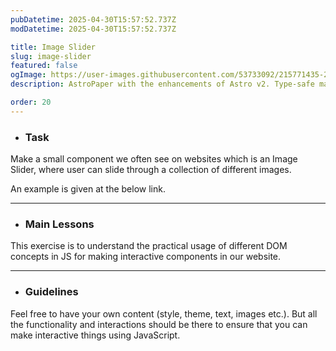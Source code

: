 ```yaml
---
pubDatetime: 2025-04-30T15:57:52.737Z
modDatetime: 2025-04-30T15:57:52.737Z

title: Image Slider
slug: image-slider
featured: false
ogImage: https://user-images.githubusercontent.com/53733092/215771435-25408246-2309-4f8b-a781-1f3d93bdf0ec.png
description: AstroPaper with the enhancements of Astro v2. Type-safe markdown contents, bug fixes and better dev experience etc.

order: 20
---
```



- ### Task

Make a small component we often see on websites which is an Image Slider, where user can slide through a collection of different images. 

An example is given at the below link. 

<LinkMd href="https://virtualvidhya.github.io/MiniProjects-JS/ImageSlider/" title="WebPage Preview" />

---

- ### Main Lessons

This exercise is to understand the practical usage of different DOM concepts in JS for making interactive components in our website.

---

- ### Guidelines

Feel free to have your own content (style, theme, text, images etc.). But all the functionality and interactions should be there to ensure that you can make interactive things using JavaScript.

